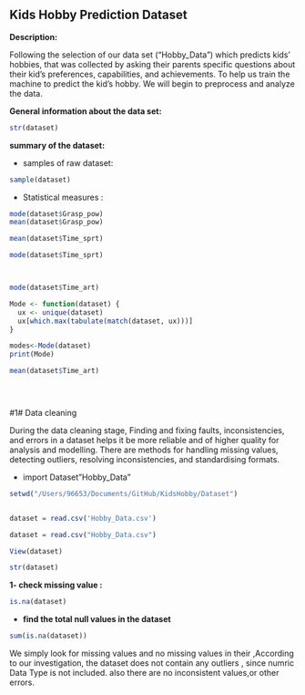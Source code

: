 ## **Kids Hobby Prediction Dataset**

**Description:**

Following the selection of our data set ("Hobby_Data") which predicts kids' hobbies, that was collected by asking their parents specific questions about their kid's preferences, capabilities, and achievements. To help us train the machine to predict the kid's hobby. We will begin to preprocess and analyze the data.

**General information about the data set:**

```{r}
str(dataset)
```

**summary of the dataset:**

-   samples of raw dataset:

```{r}
sample(dataset)
```
-   Statistical measures :
```{r}


mode(dataset$Grasp_pow)
mean(dataset$Grasp_pow)

mean(dataset$Time_sprt)

mode(dataset$Time_sprt)



mode(dataset$Time_art)

Mode <- function(dataset) {
  ux <- unique(dataset)
  ux[which.max(tabulate(match(dataset, ux)))]
} 

modes<-Mode(dataset)
print(Mode)

mean(dataset$Time_art)


 

```



#1# Data cleaning

During the data cleaning stage, Finding and fixing faults, inconsistencies, and errors in a dataset helps it be more reliable and of higher quality for analysis and modelling. There are methods for handling missing values, detecting outliers, resolving inconsistencies, and standardising formats.

-   import Dataset"Hobby_Data"

```{r}
setwd("/Users/96653/Documents/GitHub/KidsHobby/Dataset")


dataset = read.csv('Hobby_Data.csv')

dataset = read.csv("Hobby_Data.csv")

View(dataset)

str(dataset)
```

**1- check missing value :**

```{r}
is.na(dataset)
```

-   **find the total null values in the dataset**

```{r}
sum(is.na(dataset))
```

We simply look for missing values and no missing values in their ,According to our investigation, the dataset does not contain any outliers , since numric Data Type is not included. also there are no inconsistent values,or other errors.
